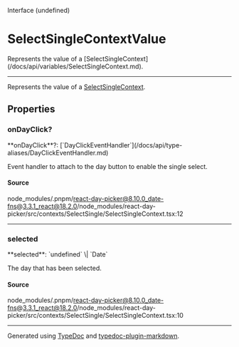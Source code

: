 <SectionTitle>Interface (undefined)</SectionTitle>

# SelectSingleContextValue

<Description>
  Represents the value of a
  [SelectSingleContext](/docs/api/variables/SelectSingleContext.md).
</Description>

---

Represents the value of a [SelectSingleContext](/docs/api/variables/SelectSingleContext.md).

## Properties

<a id="ondayclick" name="ondayclick"></a>

### onDayClick?

<SignatureMemberIdentifier>
  **onDayClick**?:
  [`DayClickEventHandler`](/docs/api/type-aliases/DayClickEventHandler.md)
</SignatureMemberIdentifier>

Event handler to attach to the day button to enable the single select.

#### Source

node_modules/.pnpm/react-day-picker@8.10.0_date-fns@3.3.1_react@18.2.0/node_modules/react-day-picker/src/contexts/SelectSingle/SelectSingleContext.tsx:12

---

<a id="selected" name="selected"></a>

### selected

<SignatureMemberIdentifier>
  **selected**: `undefined` \| `Date`
</SignatureMemberIdentifier>

The day that has been selected.

#### Source

node_modules/.pnpm/react-day-picker@8.10.0_date-fns@3.3.1_react@18.2.0/node_modules/react-day-picker/src/contexts/SelectSingle/SelectSingleContext.tsx:10

---

Generated using [TypeDoc](https://typedoc.org) and [typedoc-plugin-markdown](https://typedoc-plugin-markdown.org).
